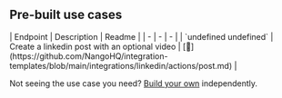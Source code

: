 
## Pre-built use cases

<AccordionGroup>


<Accordion title="Others">
| Endpoint | Description | Readme |
| - | - | - |
| `undefined undefined` | Create a linkedin post with an optional video | [🔗](https://github.com/NangoHQ/integration-templates/blob/main/integrations/linkedin/actions/post.md) |
</Accordion>

</AccordionGroup>

<Tip>Not seeing the use case you need? [Build your own](https://nango.dev/slack) independently.</Tip>
